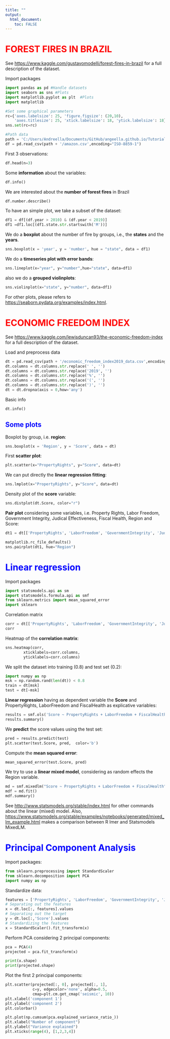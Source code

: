 ---
title: ""
output: 
  html_document:
    toc: FALSE
---

# <span style="color:red"> FOREST FIRES IN BRAZIL </span>

See <https://www.kaggle.com/gustavomodelli/forest-fires-in-brazil> for a full description of the dataset.

Import packages


```{python}
import pandas as pd #Handle datasets
import seaborn as sns #Plots
import matplotlib.pyplot as plt  #Plots
import matplotlib

#Set some graphical parameters
rc={'axes.labelsize': 25, 'figure.figsize': (20,10), 
    'axes.titlesize': 25, 'xtick.labelsize': 18, 'ytick.labelsize': 18}
sns.set(rc=rc)

#Path data
path = 'C:/Users/Andreella/Documents/GitHub/angeella.github.io/Tutorials/Data'
df = pd.read_csv(path + '/amazon.csv',encoding="ISO-8859-1")
```

First $3$ observations:


```{python}
df.head(n=3)
```
Some **information** about the variables:


```{python}
df.info() 
```



We are interested about the **number of forest fires** in Brazil


```{python}
df.number.describe()
```


To have an simple plot, we take a subset of the dataset:


```{python}
df1 = df[(df.year > 2010) & (df.year < 2019)]
df1 =df1.loc[(df1.state.str.startswith('M'))]
```

We do a **boxplot** about the number of fire by groups, i.e., the **states** and the **years**.


```{python}
sns.boxplot(x = 'year', y = 'number', hue = "state", data = df1) 
```


We do a **timeseries plot with error bands**:


```{python}
sns.lineplot(x="year", y="number",hue="state", data=df1)

```


also we do a **grouped violinplots**:


```{python}
sns.violinplot(x="state", y="number", data=df1)  
```

For other plots, please refers to <https://seaborn.pydata.org/examples/index.html>.

# <span style="color:red"> ECONOMIC FREEDOM INDEX</span>

See <https://www.kaggle.com/lewisduncan93/the-economic-freedom-index> for a full description of the dataset.

Load and preprocess data


```{python}
dt = pd.read_csv(path + '/economic_freedom_index2019_data.csv',encoding="ISO-8859-1")
dt.columns = dt.columns.str.replace(' ', '')
dt.columns = dt.columns.str.replace('2019', '')
dt.columns = dt.columns.str.replace('%', '')
dt.columns = dt.columns.str.replace('(', '')
dt.columns = dt.columns.str.replace(')', '')
dt = dt.dropna(axis = 0,how='any')
```

Basic info 

```{python}
dt.info()
```


## <span style="color:blue"> Some plots </span>

Boxplot by group, i.e. **region**:


```{python}
sns.boxplot(x = 'Region', y = 'Score', data = dt) 
```


First **scatter plot**:


```{python}
plt.scatter(x="PropertyRights", y="Score", data=dt)
```




We can put directly the **linear regression fitting**:


```{python}
sns.lmplot(x="PropertyRights", y="Score", data=dt)
```




Density plot of the **score** variable:


```{python}
sns.distplot(dt.Score, color="r")
```




**Pair plot** considering some variables, i.e. Property Rights, Labor Freedom, Government Integrity, Judical Effectiveness, Fiscal Health, Region and Score:


```{python}
dt1 = dt[['PropertyRights', 'LaborFreedom', 'GovernmentIntegrity', 'JudicalEffectiveness','FiscalHealth', "Score", 'Region']]
```


```{python}
matplotlib.rc_file_defaults()
sns.pairplot(dt1, hue="Region")
```





# <span style="color:blue"> Linear regression </span>

Import packages 


```{python}
import statsmodels.api as sm
import statsmodels.formula.api as smf
from sklearn.metrics import mean_squared_error
import sklearn
```

Correlation matrix


```{python}
corr = dt[['PropertyRights', 'LaborFreedom', 'GovernmentIntegrity', 'JudicalEffectiveness','FiscalHealth', "Score"]].corr()
corr
```


Heatmap of the **correlation matrix**:


```{python}
sns.heatmap(corr, 
        xticklabels=corr.columns,
        yticklabels=corr.columns)
```



We split the dataset into training (0.8) and test set (0.2):


```{python}
import numpy as np
msk = np.random.rand(len(dt)) < 0.8
train = dt[msk]
test = dt[~msk]
```

**Linear regression** having as dependent variable the **Score** and PropertyRights, LaborFreedom and FiscalHealth as explicative variables:


```{python}
results = smf.ols('Score ~ PropertyRights + LaborFreedom + FiscalHealth', data=train).fit()
results.summary()
```




We **predict** the score values using the test set:


```{python}
pred = results.predict(test)
plt.scatter(test.Score, pred,  color='b')
```


Compute the **mean squared error**:


```{python}
mean_squared_error(test.Score, pred)
```


We try to use a **linear mixed model**, considering as random effects the Region variable.


```{python}
md = smf.mixedlm("Score ~ PropertyRights + LaborFreedom + FiscalHealth", train, groups="Region")
mdf = md.fit()
mdf.summary()
```





See <http://www.statsmodels.org/stable/index.html> for other commands about the linear (mixed) model. Also, <https://www.statsmodels.org/stable/examples/notebooks/generated/mixed_lm_example.html> makes a comparison between R lmer and Statsmodels MixedLM.

# <span style="color:blue"> Principal Component Analysis </span>

Import packages:


```{python}
from sklearn.preprocessing import StandardScaler
from sklearn.decomposition import PCA
import numpy as np
```

Standardize data:


```{python}
features = ['PropertyRights', 'LaborFreedom', 'GovernmentIntegrity', 'JudicalEffectiveness','FiscalHealth']
# Separating out the features
x = dt.loc[:, features].values
# Separating out the target
y = dt.loc[:,'Score'].values
# Standardizing the features
x = StandardScaler().fit_transform(x)
```

Perform PCA considering $2$ principal components:


```{python}
pca = PCA(4)
projected = pca.fit_transform(x)
```


```{python}
print(x.shape)
print(projected.shape)
```



Plot the first $2$ principal components:


```{python}
plt.scatter(projected[:, 0], projected[:, 1],
            c=y, edgecolor='none', alpha=0.5,
            cmap=plt.cm.get_cmap('seismic', 10))
plt.xlabel('component 1')
plt.ylabel('component 2')
plt.colorbar()
```



```{python}
plt.plot(np.cumsum(pca.explained_variance_ratio_)) 
plt.xlabel("Number of component") 
plt.ylabel("Variance explained")
plt.xticks(range(4), [1,2,3,4])
```

